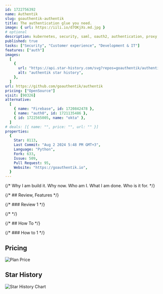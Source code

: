 ```yaml
---
id: 1722756392
name: Authentik
slug: goauthentik-authentik
title: The authentication glue you need.
image: { url: https://iili.io/d7OKjXs.md.jpg }
# optional
description: kubernetes, security, saml, oauth2, authentication, proxy, reverse-proxy, authorization, sso, oauth2-server, oidc, oauth2-client, oidc-provider, oidc-client, saml-idp, saml-sp, authentik,  ,
published: true
tasks: ["Security", "Customer experience", "Development & IT"]
features: ["auth"]
images:
  [
    {
      url: "https://api.star-history.com/svg?repos=goauthentik/authentik",
      alt: "authentik star history",
    },
  ]
url: https://github.com/goauthentik/authentik
pricing: ["OpenSource"]
visit: [90326]
alternative:
  [
    { name: "Firebase", id: 1720842478 },
    { name: "auth0", id: 1721135486 },
    { id: 1722565005, name: "okta" },
  ]
# deals: [{ name: "", price: "", url: "" }]
properties:
  {
    Star: 8113,
    Last Commit: "Aug 2 2024 5:48 PM GMT+3",
    Language: "Python",
    Fork: 633,
    Issue: 509,
    Pull Request: 95,
    Website: "https://goauthentik.io",
  }
---
```


{/* Why I am build it. Why now. Who am I. What I am done. Who is it for. */}

{/* ## Review, Features */}

{/* ### Review 1 */}

{/* <DetailYoutube videoId="" startTime={0} /> */}

{/* ## How To */}

{/* ### How to 1 */}

## Pricing

<Img
  src="https://p140.p3.n0.cdn.zight.com/items/jkupzDpG/3fc6c016-50d8-463e-ae8e-fc6f6c56c30e.jpg"
  alt="Plan Price"
/>

## Star History

![Star History Chart](https://api.star-history.com/svg?repos=goauthentik/authentik)
